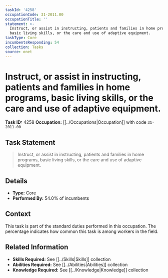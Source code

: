 ```yaml
---
taskId: '4258'
occupationCode: 31-2011.00
occupationTitle: ''
statement: >-
  Instruct, or assist in instructing, patients and families in home programs,
  basic living skills, or the care and use of adaptive equipment.
taskType: Core
incumbentsResponding: 54
collection: Tasks
source: onet
---
```

# Instruct, or assist in instructing, patients and families in home programs, basic living skills, or the care and use of adaptive equipment.

**Task ID:** 4258
**Occupation:** [[../Occupations|Occupation]] with code `31-2011.00`

## Task Statement

> Instruct, or assist in instructing, patients and families in home programs, basic living skills, or the care and use of adaptive equipment.

## Details

- **Type:** Core
- **Performed By:** 54.0% of incumbents

## Context

This task is part of the standard duties performed in this occupation. The percentage indicates how common this task is among workers in the field.

## Related Information

- **Skills Required:** See [[../Skills|Skills]] collection
- **Abilities Required:** See [[../Abilities|Abilities]] collection
- **Knowledge Required:** See [[../Knowledge|Knowledge]] collection
